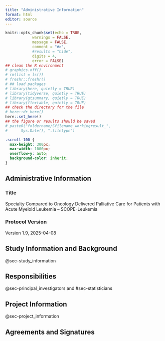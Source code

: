 ```yaml
---
title: "Administrative Information"
format: html
editor: source
---
```


```r
knitr::opts_chunk$set(echo = TRUE,
            warnings = FALSE,
            message = FALSE,
            comment = "#>",
            #results = "hide",
            digits = 4,
            error = FALSE)
## clean the R environment
# graphics.off()
# rm(list = ls())
# freshr::freshr()
# ## load packages
# library(here, quietly = TRUE)
# library(tidyverse, quietly = TRUE)
# library(gtsummary, quietly = TRUE)
# library(flextable, quietly = TRUE)
## check the directory for the file
# here::dr_here()
here::set_here()
## the figure or results should be saved 
# paste0("foldername/Sfilename_workingresult_", 
#      Sys.Date(), ".filetype")
```

```css
.scroll-100 {
  max-height: 300px;
  max-width: 1000px;
  overflow-y: auto;
  background-color: inherit;
}
```


## Administrative Information {#sec-1_administrative_information}

### Title

Specialty Compared to Oncology Delivered Palliative Care for Patients with Acute Myeloid Leukemia – SCOPE-Leukemia

### Protocol Version

Version 1.9, 2025-04-08

## Study Information and Background 

@sec-study_information

## Responsibilities

@sec-principal_investigators and #sec-statisticians

## Project Information

@sec-project_information

## Agreements and Signatures 

